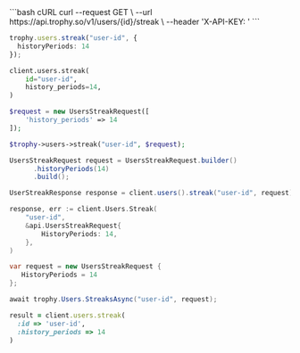 <CodeGroup>
```bash cURL
curl --request GET \
  --url https://api.trophy.so/v1/users/{id}/streak \
  --header 'X-API-KEY: <api-key>'
```

```typescript Node
trophy.users.streak("user-id", {
  historyPeriods: 14
});
```

```python Python
client.users.streak(
    id="user-id",
    history_periods=14,
)
```

```php PHP
$request = new UsersStreakRequest([
    'history_periods' => 14
]);

$trophy->users->streak("user-id", $request);
```

```java Java
UsersStreakRequest request = UsersStreakRequest.builder()
      .historyPeriods(14)
      .build();

UserStreakResponse response = client.users().streak("user-id", request);
```

```go Go
response, err := client.Users.Streak(
    "user-id",
    &api.UsersStreakRequest{
        HistoryPeriods: 14,
    },
)
```

```csharp C#
var request = new UsersStreakRequest {
   HistoryPeriods = 14
};

await trophy.Users.StreaksAsync("user-id", request);
```

```ruby Ruby
result = client.users.streak(
  :id => 'user-id',
  :history_periods => 14
)
```

</CodeGroup>
